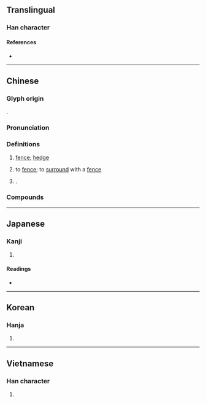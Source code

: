 {{character info}}
==Translingual==

===Han character===
{{Han char|rn=75|rad=木|as=11|sn=15|four=44430|canj=DDK|ids=⿱棥大}}

====References====
* {{Han ref|kx=0549.150|dkj=15414|dj=0937.130|hdz=21282.020|uh=6A0A|ud=27146|bh=BCD4|bd=48340}}

----

==Chinese==
{{zh-forms|alt=𤕩,棥}}

===Glyph origin===
{{Han etym}}
{{Han compound|棥|𠬜|ls=psc|ls2=ic|c1=p|c2=s}}.

===Pronunciation===
{{zh-pron
|m=fán
|c=faan4,faan6
|c_note=faan6 - variant
|md=huàng
|mn=qz:hân/ml:hoân
|mn_note=hân - vernacular; hoân - literary
|mc=y
|oc=y
|ma=
|cat=n,pn
}}

===Definitions===
{{zh-hanzi}}

# {{lb|zh|literary}} [[fence]]; [[hedge]]
# {{lb|zh|literary}} to [[fence]]; to [[surround]] with a [[fence]]
# {{surname|zh}}.
#: {{zh-x|^樊 ^噲|{{w|Fan Kuai|'''Fan''' Kuai}} (a military general of the early Western Han dynasty)}}

===Compounds===
{{zh-der|樊籬|樊江關|樊籠|樊樓|樊然|柙虎樊熊|樊城|襄樊|樊營|樊坡|樊家巷|樊口}}

----

==Japanese==

===Kanji===
{{ja-kanji|grade=|rs=木11}}

# {{rfdef|ja|sort=木11}}

====Readings====
* {{ja-readings|on=[[はん]] (han)|kun=[[まがき]] (magaki)}}

----

==Korean==

===Hanja===
{{ko-hanja|hangeul=번|eumhun=|rv=beon|mr=pŏn|y=pen}}

# {{rfdef|ko|sort=木11}}

----

==Vietnamese==

===Han character===
{{vi-readings|reading=phàn, phưng, phiền|rs=木11}}

# {{rfdef|vi|sort=木11}}